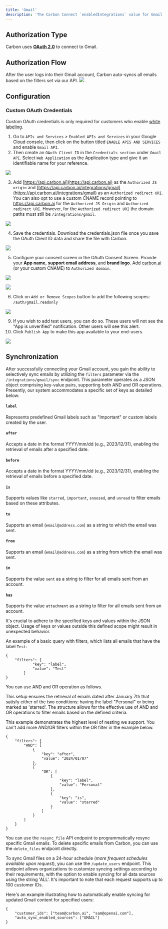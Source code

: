 ```yaml
---
title: 'Gmail'
description: 'The Carbon Connect `enabledIntegrations` value for Gmail is `GMAIL`'
---
```


## Authorization Type

Carbon uses **[OAuth 2.0](https://developers.google.com/identity/protocols/oauth2)** to connect to Gmail.

## Authorization Flow

After the user logs into their Gmail account, Carbon auto-syncs all emails based on the filters set via our API.
![](https://i.ibb.co/wQsyjrV/Screen-Shot-2023-08-11-at-2-04-49-PM.png)


## Configuration

### Custom OAuth Credentials

<Warning>Custom OAuth credentials is only required for customers who enable [white labeling](/learn/customize/whitelabel).</Warning>

1. Go to `APIs and Services` > `Enabled APIs and Services` in your Google Cloud console, then click on the button titled `ENABLE APIS AND SERVICES` and enable `Gmail API`.
2. Then create an `OAuth Client ID` in the `Credentials section` under `Gmail API`. Select `Web Application` as the Application type and give it an identifiable name for your reference.

![](https://files.readme.io/e7f42e5-image.png)

3. Add [https://api.carbon.ai](https://api.carbon.ai) as the `Authorized JS origin` and [https://api.carbon.ai/integrations/gmail](https://api.carbon.ai/integrations/gmail) as an `Authorized redirect URI`. 
You can also opt to use a custom CNAME record pointing to https://api.carbon.ai for the `Authorized JS Origin` and `Authorized redirect URI`. However, for the `Authorized redirect URI` the domain paths must still be `/integrations/gmail`.


![](https://imagedelivery.net/_sHUUMiZokZ59YDFOZEZTw/79685719-faf4-421b-86d1-3e3ff8749800/public)

4. Save the credentials. Download the credentials.json file once you save the OAuth Client ID data and share the file with Carbon.

![](https://files.readme.io/f265775-image.png)


5. Configure your consent screen in the OAuth Consent Screen. Provide your **App name**, **support email address**, and **brand logo**. Add [carbon.ai](http://carbon.ai/) (or your custom CNAME) to `Authorized domain`.

![](https://files.readme.io/33ebd01-image.png)

![](https://files.readme.io/6d7f247-image.png)


6. Click on `Add or Remove Scopes` button to add the following scopes: `/auth/gmail.readonly`

![](https://imagedelivery.net/_sHUUMiZokZ59YDFOZEZTw/332135f8-1c10-41e4-6c2d-b9d82340b200/public)

9. If you wish to add test users, you can do so. These users will not see the "App is unverified" notification. Other users will see this alert.
10. Click `Publish App` to make this app available to your end-users.

![](https://files.readme.io/d24c355-image.png)

## Synchronization

After successfully connecting your Gmail account, you gain the ability to selectively sync emails by utilizing the `filters` parameter via the `/integrations/gmail/sync` endpoint. This parameter operates as a JSON object comprising key-value pairs, supporting both AND and OR operations. Presently, our system accommodates a specific set of keys as detailed below:

#### `label`
Represents predefined Gmail labels such as "Important" or custom labels created by the user.

#### `after`
Accepts a date in the format YYYY/mm/dd (e.g., 2023/12/31), enabling the retrieval of emails after a specified date.

#### `before`
Accepts a date in the format YYYY/mm/dd (e.g., 2023/12/31), enabling the retrieval of emails before a specified date.

#### `is` 
Supports values like `starred`, `important`, `snoozed`, and `unread` to filter emails based on these attributes.

#### `to`
Supports an email (`email@address.com`) as a string to which the email was sent.

#### `from`
Supports an email (`email@address.com`) as a string from which the email was sent.

#### `in`
Supports the value `sent` as a string to filter for all emails sent from an account.

#### `has`
Supports the value `attachment` as a string to filter for all emails sent from an account.

It's crucial to adhere to the specified keys and values within the JSON object. Usage of keys or values outside this defined scope might result in unexpected behavior.

An example of a basic query with filters, which lists all emails that have the label `Test`:

```
{
    "filters": {
            "key": "label",
            "value": "Test"
        }
}
```

You can use AND and OR operation as follows. 

This setup ensures the retrieval of emails dated after January 7th that satisfy either of the two conditions: having the label "Personal" or being marked as 'starred'. The structure allows for the effective use of AND and OR operations to filter emails based on the defined criteria.

<Note>This example demonstrates the highest level of nesting we support. You can't add more AND/OR filters within the OR filter in the example below.</Note>

```
{
    "filters": {
        "AND": [
            {
                "key": "after",
                "value": "2024/01/07"
            },
            {
                "OR": [
                    {
                        "key": "label",
                        "value": "Personal"
                    },
                    {
                        "key": "is",
                        "value": "starred"
                    }
                ]
            }
        ]
    }
}
```

You can use the `resync_file` API endpoint to programmatically resync specific Gmail emails. To delete specific emails from Carbon, you can use the `delete_files` endpoint directly.

To sync Gmail files on a 24-hour schedule (_more frequent schedules available upon request_), you can use the `/update_users` endpoint. This endpoint allows organizations to customize syncing settings according to their requirements, with the option to enable syncing for all data sources using the string 'ALL'. It's important to note that each request supports up to 100 customer IDs.

Here's an example illustrating how to automatically enable syncing for updated Gmail content for specified users:

```
{
    "customer_ids": ["team@carbon.ai", "sam@openai.com"],
    "auto_sync_enabled_sources": ["GMAIL"]
} 
